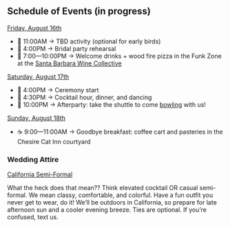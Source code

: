 ## Schedule of Events (in progress)

<p>
  <u>Friday, August 16th</u>
</p>

- 👋 11:00AM → TBD activity (optional for early birds)
- 🌸 4:00PM → Bridal party rehearsal
- 🍷 7:00—10:00PM → Welcome drinks + wood fire pizza in the Funk Zone at the [Santa Barbara Wine Collective](https://maps.app.goo.gl/1itx3VTo37g6CbvL7)

<p>
  <u>Saturday, August 17th</u>
</p>

- 💍 4:00PM → Ceremony start
- 🪩 4:30PM → Cocktail hour, dinner, and dancing
- 🎳 10:00PM → Afterparty: take the shuttle to come <u>bowling</u> with us!

<p>
  <u>Sunday, August 18th</u>
</p>

- ☕️ 9:00—11:00AM → Goodbye breakfast: coffee cart and pasteries in the Chesire Cat Inn courtyard

### Wedding Attire

<u>California Semi-Formal</u>

What the heck does that mean?? Think elevated cocktail OR casual semi-formal. We mean classy, comfortable, and colorful. Have a fun outfit you never get to wear, do it! We’ll be outdoors in California, so prepare for late afternoon sun and a cooler evening breeze. Ties are optional. If you’re confused, text us.